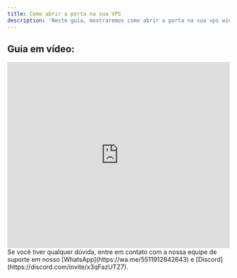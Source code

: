 ```yaml
---
title: Como abrir a porta na sua VPS
description: 'Neste guia, mostraremos como abrir a porta na sua vps windows.'
---
```


## Guia em vídeo:
<iframe
  width="100%"
  height="422"
  src="https://www.youtube.com/embed/ALQK84eFiEk?si=t2UkSlgYLe8BiQzy"
  title="YouTube video player"
  frameborder="0"
  allow="accelerometer; autoplay; clipboard-write; encrypted-media; gyroscope; picture-in-picture"
  allowfullscreen
></iframe>

<Check>
Se você tiver qualquer dúvida, entre em contato com a nossa equipe de suporte
em nosso [WhatsApp](https://wa.me/5511912842643) 
e [Discord](https://discord.com/invite/x3qFazUTZ7).
</Check>
